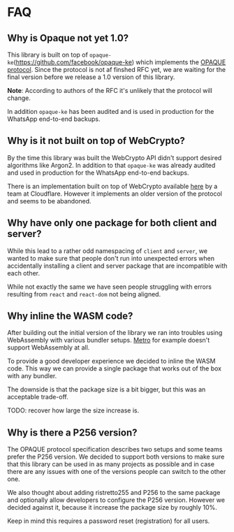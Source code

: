# FAQ

## Why is Opaque not yet 1.0?

This library is built on top of `opaque-ke`(https://github.com/facebook/opaque-ke) which implements the [OPAQUE protocol](https://cfrg.github.io/draft-irtf-cfrg-opaque/draft-irtf-cfrg-opaque.html). Since the protocol is not af finshed RFC yet, we are waiting for the final version before we release a 1.0 version of this library.

**Note**: According to authors of the RFC it's unlikely that the protocol will change.

In addition `opaque-ke` has been audited and is used in production for the WhatsApp end-to-end backups.

## Why is it not built on top of WebCrypto?

By the time this library was built the WebCrypto API didn't support desired algorithms like Argon2. In addition to that `opaque-ke` was already audited and used in production for the WhatsApp end-to-end backups.

There is an implementation built on top of WebCrypto available [here](https://github.com/cloudflare/opaque-ts) by a team at Cloudflare. However it implements an older version of the protocol and seems to be abandoned.

## Why have only one package for both client and server?

While this lead to a rather odd namespacing of `client` and `server`, we wanted to make sure that people don't run into unexpected errors when accidentally installing a client and server package that are incompatible with each other.

While not exactly the same we have seen people struggling with errors resulting from `react` and `react-dom` not being aligned.

## Why inline the WASM code?

After building out the initial version of the library we ran into troubles using WebAssembly with various bundler setups. [Metro](https://github.com/facebook/metro) for example doesn't support WebAssembly at all.

To provide a good developer experience we decided to inline the WASM code. This way we can provide a single package that works out of the box with any bundler.

The downside is that the package size is a bit bigger, but this was an acceptable trade-off.

TODO: recover how large the size increase is.

## Why is there a P256 version?

The OPAQUE protocol specification describes two setups and some teams prefer the P256 version. We decided to support both versions to make sure that this library can be used in as many projects as possible and in case there are any issues with one of the versions people can switch to the other one.

We also thought about adding ristretto255 and P256 to the same package and optionally allow developers to configure the P256 version. However we decided against it, because it increase the package size by roughly 10%.

Keep in mind this requires a password reset (registration) for all users.
